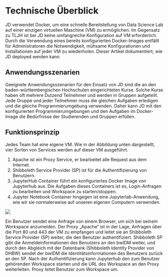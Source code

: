 # Technische Überblick 
JD verwendet Docker, um eine schnelle Bereitstellung von Data Science Lab auf einer einzigen virtuellen Maschine (VM) zu ermöglichen. Im Gegensatz zu TLJH ist bei JD keine umfangreiche Konfiguration auf VM erforderlich. Durch die Verwendung eines bereits konfigurierten Docker-Images entfällt für Administratoren die Notwendigkeit, mühsame Konfigurationen und Installationen auf jeder VM zu wiederholen. Dieser Artikel dokumentiert, wie JD deployed werden kann. 

## Anwendungsszenarien
Geeignete Anwendungsszenarien für den Einsatz von JD sind die an den baden-württembergischen Hochschulen eingerichteten Kurse. Solche Kurse haben oft mehrere Dutzend Teilnehmer und werden in Gruppen aufgeteilt. Jede Gruppe und jeder Teilnehmer muss die gleichen Aufgaben erledigen und die gleiche Programmierumgebung verwenden. Daher kann JD mit den konfigurierten Programmierumgebungen und den Aufgaben im Docker-Image die Bedürfnisse der Studierenden und Gruppen erfüllen.

## Funktionsprinzip
Jedes Team hat eine eigene VM. Wie in der Abbildung unten dargestellt, vier Sorten von Services werden auf dieser VM ausgeführt. 
1.	Apache ist ein Proxy Service, er bearbeitet alle Request aus dem Internet.
2.	Shibboleth Service Provider (SP) ist für die Authentifizierung von Benutzern.
3.	JupyterHub Container führt ein konfiguriertes Docker Image von Jupyterhub aus. Die Aufgaben dieses Containers ist es, Login-Anfragen zu bearbeiten und Workspace zu starten/stoppen. 
4.	Jupyter Notebook Container hingegen ist eine Jupyterlab-Anwendung, wie wir sie normalerweise auf unseren eigenen Computern verwenden. 

![](../../Images/Ab25.png)

Ein Benutzer sendet eine Anfrage von einem Browser, um sich bei seinem Workspace anzumelden. Der Proxy „Apache“ ist in der Lage, Anfragen über die Port 80 und 443 der VM zu empfangen und leitet sie an Shibboleth Service Provider (SP) weiter, die den Benutzer authentifiziert. Shibboleth SP gibt die Anmeldeinformationen des Benutzers an den bwIDM weiter, und durch den Abgleich mit der Datenbank (Shibboleth Identity Provider von DHBW) sendet der bwIDM die Identitätsinformationen des Benutzers zurück an den SP. Nach der Authentifizierung kann Jupyterhub den zum Benutzer gehörenden Workspace starten und die URL des Workspace an den Proxy weiterleiten. Proxy leitet Benutzer zum Workspace um.